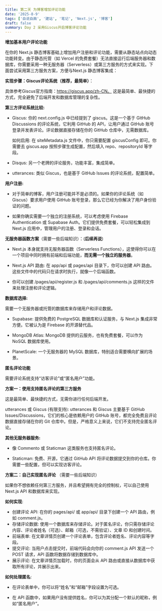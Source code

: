 ```yaml
---
title: 第二天 为博客增加评论功能
date: '2025-8-9'
tags: ['自说自画', '建站', '笔记', 'Next.js', '博客']
draft: false
summary: Day 2 采用Giscus开启博客评论功能
---
```


**增加基本用户评论功能**

在你的 Next.js 静态博客基础上增加用户注册和评论功能，需要从静态站点向动态功能转变。由于静态托管（如 Vercel 的免费套餐）无法直接运行后端服务器和数据库，你需要采用一种无服务器（Serverless）或第三方服务的方式来实现。下面尝试采用第三方服务方案，方便与Next.js 静态博客集成：

**实现步骤：Giscus评论系统（推荐，最简单）**：

具体参考Giscus官方指南：https://giscus.app/zh-CN。 这是最简单、最快捷的方式，完全避免了后端开发和数据库管理的复杂性。

**第三方评论系统比较:**

- Giscus: 你的 next.config.js 中已经提到了 giscus。这是一个基于 GitHub Discussions 的评论系统，它利用 GitHub 的 API，让用户通过 GitHub 账号登录并发表评论。评论数据直接存储在你的 GitHub 仓库中，无需数据库。

  如何启用: 在 siteMetadata.js 文件中，你只需要配置 giscusConfig 即可。你需要去 giscus.app 按照步骤生成配置，然后填入 repo、repositoryId 等字段。

- Disqus: 另一个老牌的评论服务，功能丰富，集成简单。

- utterances: 类似 Giscus，也是基于 GitHub Issues 的评论系统，配置简单。

**用户注册:**

- 对于简单的博客，用户注册可能并不是必须的。如果你的评论系统（如 Giscus）要求用户使用 GitHub 账号登录，那么它已经为你解决了用户身份验证的问题。

- 如果你确实需要一个独立的注册系统，可以考虑使用 Firebase Authentication 或 Supabase Auth。它们提供免费套餐，可以轻松集成到 Next.js 应用中，管理用户的注册、登录和会话。

**无服务器函数方案**（需要一些后端知识）：(**后续再说**)

- Next.js 本身就支持无服务器函数（Serverless Functions），这使得你可以在一个项目中同时拥有前端和后端功能，**而无需一个独立的服务器**。

- Next.js API 路由: 在 app/api 或 pages/api 目录下，你可以创建 API 路由。这些文件中的代码只在请求时执行，就像一个后端函数。

- 你可以创建 /pages/api/register.js 和 /pages/api/comments.js 这样的文件来处理注册和评论逻辑。

**数据库选择:**

需要一个无服务器或托管的数据库来存储用户和评论数据。

- Supabase: 提供免费的 PostgreSQL 数据库和认证服务，与 Next.js 集成非常方便。它被认为是 Firebase 的开源替代品。

- MongoDB Atlas: MongoDB 提供的云服务，也有免费套餐，可以作为 NoSQL 数据库使用。

- PlanetScale: 一个无服务器的 MySQL 数据库，特别适合需要横向扩展的场景。

**匿名评论功能**

需要评论系统支持“访客评论”或“匿名用户”功能。

**方案一：使用支持匿名评论的第三方服务**

这是最简单、最快捷的方式，无需你进行任何后端开发。

utterances 或 Giscus (有限支持): utterances 和 Giscus 主要基于 GitHub Issues/Discussions，它们的核心是依赖用户的 GitHub 账号，都完全免费且评论数据直接存储在你的 Git 仓库中。但是，严格意义上来说，它们不支持完全匿名评论。

**其他无服务器服务:**

- 像 Commento 或 Staticman 这类服务也支持匿名评论。

- Staticman: 免费、开源，它通过 GitHub API 将评论数据提交到你的仓库。你需要一些配置，但可以实现访客评论。

**方案二：自己实现匿名评论** （需要一些后端知识）

如果你不想依赖任何第三方服务，并且希望拥有完全的控制权，可以自己使用 Next.js API 和数据库来实现。

**如何实现**:

- 创建评论 API: 在你的 pages/api/ 或 app/api/ 目录下创建一个 API 路由，例如 comment.js。
- 存储评论数据: 使用一个数据库来存储评论。对于匿名评论，你只需存储评论内容、评论者姓名（可选）、邮箱（可选，不需验证）、文章 ID 和创建时间。
- 前端表单: 在文章详情页创建一个评论表单，包含评论者姓名、评论内容等字段。
- 提交评论: 当用户点击提交时，前端代码会向你的 comment.js API 发送一个 POST 请求，API 函数将数据存储到数据库中。
- 展示评论: 在文章详情页加载时，你的页面会从 API 路由或直接从数据库中获取所有评论，并展示出来。

**如何处理匿名**:

- 在评论表单中，你可以将“姓名”和“邮箱”字段设置为可选。

- 在 API 函数中，如果用户没有提供姓名，你可以为其分配一个默认的昵称，例如“匿名用户”。
